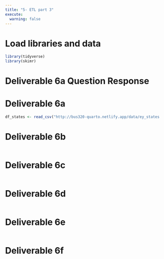 ```yaml
---
title: "5- ETL part 3"
execute: 
  warning: false
---
```


# Load libraries and data

```r
library(tidyverse)
library(skimr) 

```


# Deliverable 6a Question Response


# Deliverable 6a
```r
df_states <- read_csv("http://bus320-quarto.netlify.app/data/ey_states.csv")


```


# Deliverable 6b
```r

```


# Deliverable 6c
```r

```


# Deliverable 6d
```r

```

# Deliverable 6e
```r

```

# Deliverable 6f
```r

```
